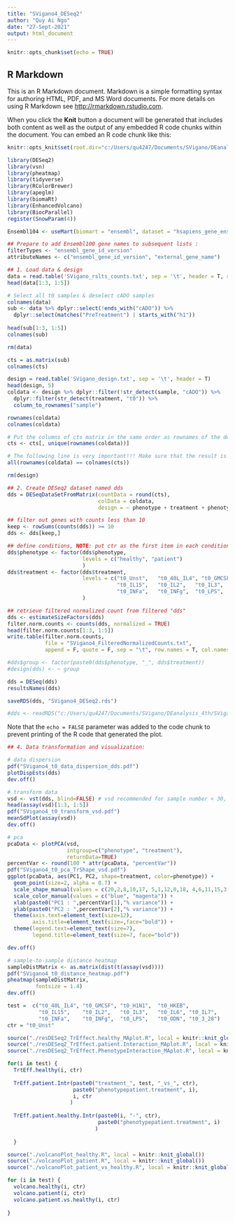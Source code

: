 ```yaml
---
title: "SVigano4_DESeq2"
author: "Quy Ai Ngo"
date: "27-Sept-2021"
output: html_document
---
```


```r
knitr::opts_chunk$set(echo = TRUE)
```

## R Markdown

This is an R Markdown document. Markdown is a simple formatting syntax for authoring HTML, PDF, and MS Word documents. For more details on using R Markdown see <http://rmarkdown.rstudio.com>.

When you click the **Knit** button a document will be generated that includes both content as well as the output of any embedded R code chunks within the document. You can embed an R code chunk like this:

```r
knitr::opts_knit$set(root.dir="c:/Users/qu4247/Documents/SVigano/DEanalysis_4th")
```



```r
library(DESeq2)
library(vsn)
library(pheatmap)
library(tidyverse)
library(RColorBrewer)
library(apeglm)
library(biomaRt)
library(EnhancedVolcano)
library(BiocParallel)
register(SnowParam(4))

```



```r
Ensembl104 <- useMart(biomart = "ensembl", dataset = "hsapiens_gene_ensembl")

## Prepare to add Ensembl100 gene names to subsequent lists :
filterTypes <- "ensembl_gene_id_version"
attributeNames <- c("ensembl_gene_id_version", "external_gene_name")

```



```r
## 1. Load data & design
data = read.table('SVigano_rslts_counts.txt', sep = '\t', header = T, row.names = 1, na.strings = c(""))
head(data[1:3, 1:5])

# Select all t0 samples & deselect cADO samples
colnames(data)
sub <- data %>% dplyr::select(!ends_with("cADO")) %>% 
  dplyr::select(matches("PreTreatment") | starts_with("h1"))
  
head(sub[1:3, 1:5])
colnames(sub)

rm(data)

cts = as.matrix(sub)
colnames(cts)

design = read.table('SVigano_design.txt', sep = '\t', header = T)
head(design, 5)
coldata <- design %>% dplyr::filter(!str_detect(sample, "cADO")) %>% 
  dplyr::filter(str_detect(treatment, "t0")) %>% 
  column_to_rownames("sample")

rownames(coldata)
colnames(coldata)

# Put the columns of cts matrix in the same order as rownames of the design
cts <- cts[, unique(rownames(coldata))]

# The following line is very important!!! Make sure that the result is TRUE
all(rownames(coldata) == colnames(cts))

rm(design)

```



```r
## 2. Create DESeq2 dataset named dds
dds = DESeqDataSetFromMatrix(countData = round(cts), 
                             colData = coldata, 
                             design = ~ phenotype + treatment + phenotype:treatment)

## filter out genes with counts less than 10
keep <- rowSums(counts(dds)) >= 10
dds <- dds[keep,]

## define conditions, NOTE: put ctr as the first item in each condition list
dds$phenotype <- factor(dds$phenotype, 
                        levels = c("healthy", "patient")
                        )
dds$treatment <- factor(dds$treatment, 
                        levels = c("t0_Unst",	"t0_40L_IL4", "t0_GMCSF",	"t0_H1N1",	"t0_HKEB",
                                   "t0_IL15",	"t0_IL2",	"t0_IL3",	"t0_IL6", "t0_IL7",
                                   "t0_INFa",	"t0_INFg",	"t0_LPS",	"t0_ODN",	"t0_3_28")
                        )

## retrieve filtered normalized count from filtered "dds"
dds <- estimateSizeFactors(dds)
filter.norm.counts <- counts(dds, normalized = TRUE)
head(filter.norm.counts[1:3, 1:5])
write.table(filter.norm.counts,
            file = "SVigano4_FilteredNormalizedCounts.txt", 
            append = F, quote = F, sep = "\t", row.names = T, col.names = NA)

```


```r
#dds$group <- factor(paste0(dds$phenotype, "_", dds$treatment))
#design(dds) <- ~ group

```



```r
dds = DESeq(dds)
resultsNames(dds)

saveRDS(dds, "SVigano4_DESeq2.rds")

```


```r
#dds <- readRDS("c:/Users/qu4247/Documents/SVigano/DEanalysis_4th/SVigano4_DESeq2.rds")

```


Note that the `echo = FALSE` parameter was added to the code chunk to prevent printing of the R code that generated the plot.

```r
## 4. Data transformation and visualization:

# data dispersion
pdf("SVigano4_t0_data_dispersion_dds.pdf")
plotDispEsts(dds)
dev.off()

# transform data
vsd <- vst(dds, blind=FALSE) # vsd recommended for sample number < 30, it's faster than rld or ntd transformation
head(assay(vsd)[1:3, 1:5])
pdf("SVigano4_t0_transform_vsd.pdf")
meanSdPlot(assay(vsd))
dev.off()

# pca
pcaData <- plotPCA(vsd, 
                   intgroup=c("phenotype", "treatment"), 
                   returnData=TRUE)
percentVar <- round(100 * attr(pcaData, "percentVar"))
pdf("SVigano4_t0_pca_TrShape_vsd.pdf")
ggplot(pcaData, aes(PC1, PC2, shape=treatment, color=phenotype)) +
  geom_point(size=2, alpha = 0.7) +
  scale_shape_manual(values = c(20,2,8,10,17, 5,1,12,0,18, 4,6,11,15,3)) +
  scale_color_manual(values = c("blue", "magenta")) +
  xlab(paste0("PC1 : ",percentVar[1],"% variance")) +
  ylab(paste0("PC2 : ",percentVar[2],"% variance")) +
  theme(axis.text=element_text(size=12),
        axis.title=element_text(size=,face="bold")) +
  theme(legend.text=element_text(size=7),
        legend.title=element_text(size=7, face="bold"))

dev.off()

# sample-to-sample distance heatmap
sampleDistMatrix <- as.matrix(dist(t(assay(vsd))))
pdf("SVigano4_t0_distance_heatmap.pdf")
pheatmap(sampleDistMatrix,
         fontsize = 1.4)
dev.off()

```



```r
test =	c("t0_40L_IL4", "t0_GMCSF",	"t0_H1N1",	"t0_HKEB",
          "t0_IL15",	"t0_IL2",	"t0_IL3",	"t0_IL6", "t0_IL7",
          "t0_INFa",	"t0_INFg",	"t0_LPS",	"t0_ODN", "t0_3_28")
ctr = "t0_Unst"

```



```r

source("./resDESeq2_TrEffect.healthy_MAplot.R", local = knitr::knit_global())
source("./resDESeq2_TrEffect.patient.Interaction_MAplot.R", local = knitr::knit_global())
source("./resDESeq2_TrEffect.PhenotypeInteraction_MAplot.R", local = knitr::knit_global())

```

```r

for(i in test) {
  TrtEff.healthy(i, ctr)
  
  TrEff.patient.Intr(paste0("treatment_", test, "_vs_", ctr), 
                     paste0("phenotypepatient.treatment", i), 
                     i, ctr
                    )
  
  TrEff.patient.healthy.Intr(paste0(i, "-", ctr),
                             paste0("phenotypepatient.treatment", i)
                            )
 
  }

```



```r

source("./volcanoPlot_healthy.R", local = knitr::knit_global())
source("./volcanoPlot_patient.R", local = knitr::knit_global())
source("./volcanoPlot_patient_vs_healthy.R", local = knitr::knit_global())

```

```r

for (i in test) {
  volcano.healthy(i, ctr)
  volcano.patient(i, ctr)
  volcano.patient.vs.healthy(i, ctr)
  
}

```



